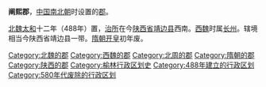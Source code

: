 '''阐熙郡'''，[[中国|中国]][[南北朝|南北朝]]时设置的[[郡|郡]]。

[[北魏|北魏]][[太和_(北魏)|太和]]十二年（488年）置，[[治所|治所]]在今[[陕西省|陕西省]][[靖边县|靖边县]]西南。[[西魏|西魏]]时属[[长州|长州]]。辖境相当今陕西省靖边县一带。[[隋朝|隋朝]][[开皇|开皇]]初年废。

{{陕西行政区划小作品}}
{{DEFAULTSORT:C}}
[[Category:北魏的郡|Category:北魏的郡]]
[[Category:西魏的郡|Category:西魏的郡]]
[[Category:北周的郡|Category:北周的郡]]
[[Category:隋朝的郡|Category:隋朝的郡]]
[[Category:陕西的郡|Category:陕西的郡]]
[[Category:榆林行政区划史|Category:榆林行政区划史]]
[[Category:488年建立的行政区划|Category:488年建立的行政区划]]
[[Category:580年代废除的行政区划|Category:580年代废除的行政区划]]